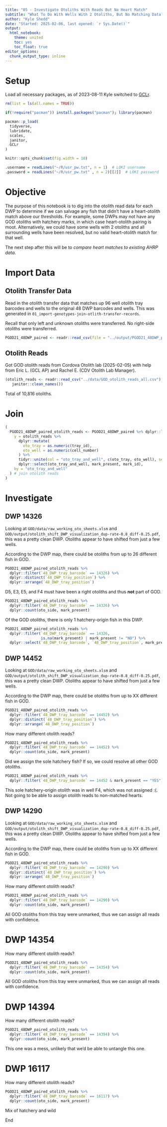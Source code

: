 ```yaml
---
title: "05 - Investigate Otoliths With Reads But No Heart Match"
subtitle: "What To Do With Wells With 2 Otoliths, But No Matching Data?"
author: "Kyle Shedd"
date: "Started: 2025-02-06, last opened: `r Sys.Date()`"
output:
  html_notebook:
    theme: united
    toc: yes
    toc_float: true
editor_options: 
  chunk_output_type: inline
---
```


# Setup

Load all necessary packages, as of 2023-08-11 Kyle switched to [GCLr](https://github.com/commfish/GCLr).
```r
rm(list = ls(all.names = TRUE))

if(!require("pacman")) install.packages("pacman"); library(pacman)

pacman::p_load(
  tidyverse,
  lubridate,
  scales,
  janitor,
  GCLr
)

knitr::opts_chunk$set(fig.width = 10)

.username = readLines("~/R/usr_pw.txt", n = 1)  # LOKI username
.password = readLines("~/R/usr_pw.txt" , n = 2)[[2]]  # LOKI password
```

# Objective

The purpose of this notebook is to dig into the otolith read data for each DWP to determine if we can salvage any fish that didn't have a heart-otolith match above our thresholds. For example, some DWPs may not have any GOD otoliths with hatchery marks, in which case heart-otolith pairing is moot. Alternatively, we could have some wells with 2 otoliths and all surrounding wells have been resolved, but no valid heart-otolith match for that well.

The next step after this will be to *compare heart matches to existing AHRP data*. 

# Import Data

## Otolith Transfer Data

Read in the otolith transfer data that matches up 96 well otolith tray barcodes and wells to the original 48 DWP barcodes and wells. This was generated in `01_import-genotypes-join-otlith-transfer-records`.

Recall that only left and unknown otoliths were transferred. No right-side otoliths were transferred.
```r
PGOD21_48DWP_paired <- readr::read_csv(file = "../output/PGOD21_48DWP_paired.csv")
```

## Otolith Reads

Got GOD otolith reads from Cordova Otolith lab (2025-02-05) with help from Eric L. (GCL AP) and Rachel E. (CDV Otolith Lab Manager).
```r
(otolith_reads <- readr::read_csv("../data/GOD_otolith_reads_all.csv") %>% 
   janitor::clean_names())
```

Total of 10,816 otoliths.

# Join

```r
(
  PGOD21_48DWP_paired_otolith_reads <- PGOD21_48DWP_paired %>% dplyr::left_join(
    y = otolith_reads %>%
      dplyr::mutate(
        oto_tray = as.numeric(tray_id),
        oto_well = as.numeric(cell_number)
      ) %>%
      tidyr::unite(col = "oto_tray_and_well", c(oto_tray, oto_well), sep = "_") %>%
      dplyr::select(oto_tray_and_well, mark_present, mark_id),
    by = "oto_tray_and_well"
  ) # join otolith reads
)
```

# Investigate

## DWP 14326

Looking at `GOD/data/raw_working_oto_sheets.xlsm` and `GOD/output/otolith_shift_DWP_visualization_dup-rate-0.8_diff-0.25.pdf`, this was a pretty clean DWP. Otoliths appear to have shifted from just a few wells.

According to the DWP map, there could be otoliths from up to 26 different fish in GOD.
```r
PGOD21_48DWP_paired_otolith_reads %>% 
  dplyr::filter(`48_DWP_tray_barcode` == 14326) %>% 
  dplyr::distinct(`48_DWP_tray_position`) %>% 
  dplyr::arrange(`48_DWP_tray_position`)
```

D5, E3, E5, and F4 must have been a right otoliths and thus **not** part of GOD.

```r
PGOD21_48DWP_paired_otolith_reads %>% 
  dplyr::filter(`48_DWP_tray_barcode` == 14326) %>% 
  dplyr::count(oto_side, mark_present)
```

Of the GOD otoliths, there is only 1 hatchery-origin fish in this DWP.

```r
PGOD21_48DWP_paired_otolith_reads %>% 
  dplyr::filter(`48_DWP_tray_barcode` == 14326,
                is.na(mark_present) | mark_present != "NO") %>% 
  dplyr::select(`48_DWP_tray_barcode`, `48_DWP_tray_position`, mark_present, mark_id)
```

## DWP 14452

Looking at `GOD/data/raw_working_oto_sheets.xlsm` and `GOD/output/otolith_shift_DWP_visualization_dup-rate-0.8_diff-0.25.pdf`, this was a pretty clean DWP. Otoliths appear to have shifted from just a few wells.

According to the DWP map, there could be otoliths from up to XX different fish in GOD.
```r
PGOD21_48DWP_paired_otolith_reads %>% 
  dplyr::filter(`48_DWP_tray_barcode` == 14452) %>% 
  dplyr::distinct(`48_DWP_tray_position`) %>% 
  dplyr::arrange(`48_DWP_tray_position`)
```

How many different otolith reads?
```r
PGOD21_48DWP_paired_otolith_reads %>% 
  dplyr::filter(`48_DWP_tray_barcode` == 14452) %>% 
  dplyr::count(oto_side, mark_present)
```

Did we assign the sole hatchery fish? If so, we could resolve all other GOD otoliths.
```r
PGOD21_48DWP_paired_otolith_reads %>% 
  dplyr::filter(`48_DWP_tray_barcode` == 14452 & mark_present == "YES")
```

This sole hatchery-origin otolith was in well F4, which was not assigned :(. Not going to be able to assign otolith reads to non-matched hearts.

## DWP 14290

Looking at `GOD/data/raw_working_oto_sheets.xlsm` and `GOD/output/otolith_shift_DWP_visualization_dup-rate-0.8_diff-0.25.pdf`, this was a pretty clean DWP. Otoliths appear to have shifted from just a few wells.

According to the DWP map, there could be otoliths from up to XX different fish in GOD.
```r
PGOD21_48DWP_paired_otolith_reads %>% 
  dplyr::filter(`48_DWP_tray_barcode` == 14290) %>% 
  dplyr::distinct(`48_DWP_tray_position`) %>% 
  dplyr::arrange(`48_DWP_tray_position`)
```

How many different otolith reads?
```r
PGOD21_48DWP_paired_otolith_reads %>% 
  dplyr::filter(`48_DWP_tray_barcode` == 14290) %>% 
  dplyr::count(oto_side, mark_present)
```

All GOD otoliths from this tray were unmarked, thus we can assign all reads with confidence.

# DWP 14354

How many different otolith reads?
```r
PGOD21_48DWP_paired_otolith_reads %>% 
  dplyr::filter(`48_DWP_tray_barcode` == 14354) %>% 
  dplyr::count(oto_side, mark_present)
```

All GOD otoliths from this tray were unmarked, thus we can assign all reads with confidence.

# DWP 14394

How many different otolith reads?
```r
PGOD21_48DWP_paired_otolith_reads %>% 
  dplyr::filter(`48_DWP_tray_barcode` == 14394) %>% 
  dplyr::count(oto_side, mark_present)
```

This one was a mess, unlikely that we'd be able to untangle this one.

# DWP 16117

How many different otolith reads?
```r
PGOD21_48DWP_paired_otolith_reads %>% 
  dplyr::filter(`48_DWP_tray_barcode` == 16117) %>% 
  dplyr::count(oto_side, mark_present)
```

Mix of hatchery and wild

End
